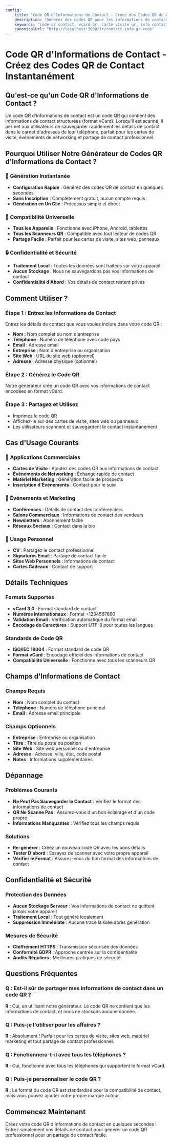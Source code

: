 ```yaml
---
config:
    title: "Code QR d'Informations de Contact - Créez des Codes QR de Contact Instantanément"
    description: "Générez des codes QR pour les informations de contact instantanément. Partagez facilement les cartes de visite, données vCard et détails de contact avec notre générateur gratuit de codes QR d'informations de contact."
    keywords: "code qr contact, vcard qr, carte visite qr, info contact qr, qr contact"
    canonicalUrl: "http://localhost:3000/fr/contact-info-qr-code"
---
```


# Code QR d'Informations de Contact - Créez des Codes QR de Contact Instantanément

## Qu'est-ce qu'un Code QR d'Informations de Contact ?

Un code QR d'informations de contact est un code QR qui contient des informations de contact structurées (format vCard). Lorsqu'il est scanné, il permet aux utilisateurs de sauvegarder rapidement les détails de contact dans le carnet d'adresses de leur téléphone, parfait pour les cartes de visite, événements de networking et partage de contact professionnel.

## Pourquoi Utiliser Notre Générateur de Codes QR d'Informations de Contact ?

### 🚀 Génération Instantanée

-   **Configuration Rapide** : Générez des codes QR de contact en quelques secondes
-   **Sans Inscription** : Complètement gratuit, aucun compte requis
-   **Génération en Un Clic** : Processus simple et direct

### 📱 Compatibilité Universelle

-   **Tous les Appareils** : Fonctionne avec iPhone, Android, tablettes
-   **Tous les Scanneurs QR** : Compatible avec tout lecteur de codes QR
-   **Partage Facile** : Parfait pour les cartes de visite, sites web, panneaux

### 🔒 Confidentialité et Sécurité

-   **Traitement Local** : Toutes les données sont traitées sur votre appareil
-   **Aucun Stockage** : Nous ne sauvegardons pas vos informations de contact
-   **Confidentialité d'Abord** : Vos détails de contact restent privés

## Comment Utiliser ?

### Étape 1 : Entrez les Informations de Contact

Entrez les détails de contact que vous voulez inclure dans votre code QR :

-   **Nom** : Nom complet ou nom d'entreprise
-   **Téléphone** : Numéro de téléphone avec code pays
-   **Email** : Adresse email
-   **Entreprise** : Nom d'entreprise ou organisation
-   **Site Web** : URL du site web (optionnel)
-   **Adresse** : Adresse physique (optionnel)

### Étape 2 : Générez le Code QR

Notre générateur crée un code QR avec vos informations de contact encodées en format vCard.

### Étape 3 : Partagez et Utilisez

-   Imprimez le code QR
-   Affichez-le sur des cartes de visite, sites web ou panneaux
-   Les utilisateurs scannent et sauvegardent le contact instantanément

## Cas d'Usage Courants

### 🏢 Applications Commerciales

-   **Cartes de Visite** : Ajoutez des codes QR aux informations de contact
-   **Événements de Networking** : Échange rapide de contact
-   **Matériel Marketing** : Génération facile de prospects
-   **Inscription d'Événements** : Contact pour le suivi

### 🎉 Événements et Marketing

-   **Conférences** : Détails de contact des conférenciers
-   **Salons Commerciaux** : Informations de contact des vendeurs
-   **Newsletters** : Abonnement facile
-   **Réseaux Sociaux** : Contact dans la bio

### 📱 Usage Personnel

-   **CV** : Partagez le contact professionnel
-   **Signatures Email** : Partage de contact facile
-   **Sites Web Personnels** : Informations de contact
-   **Cartes Cadeaux** : Contact de support

## Détails Techniques

### Formats Supportés

-   **vCard 3.0** : Format standard de contact
-   **Numéros Internationaux** : Format +1234567890
-   **Validation Email** : Vérification automatique du format email
-   **Encodage de Caractères** : Support UTF-8 pour toutes les langues

### Standards de Code QR

-   **ISO/IEC 18004** : Format standard de code QR
-   **Format vCard** : Encodage officiel des informations de contact
-   **Compatibilité Universelle** : Fonctionne avec tous les scanneurs QR

## Champs d'Informations de Contact

### Champs Requis

-   **Nom** : Nom complet du contact
-   **Téléphone** : Numéro de téléphone principal
-   **Email** : Adresse email principale

### Champs Optionnels

-   **Entreprise** : Entreprise ou organisation
-   **Titre** : Titre du poste ou position
-   **Site Web** : Site web personnel ou d'entreprise
-   **Adresse** : Adresse, ville, état, code postal
-   **Notes** : Informations supplémentaires

## Dépannage

### Problèmes Courants

-   **Ne Peut Pas Sauvegarder le Contact** : Vérifiez le format des informations de contact
-   **QR Ne Scanne Pas** : Assurez-vous d'un bon éclairage et d'un code propre
-   **Informations Manquantes** : Vérifiez tous les champs requis

### Solutions

-   **Re-générer** : Créez un nouveau code QR avec les bons détails
-   **Tester D'abord** : Essayez de scanner avec votre propre appareil
-   **Vérifier le Format** : Assurez-vous du bon format des informations de contact

## Confidentialité et Sécurité

### Protection des Données

-   **Aucun Stockage Serveur** : Vos informations de contact ne quittent jamais votre appareil
-   **Traitement Local** : Tout généré localement
-   **Suppression Immédiate** : Aucune trace laissée après génération

### Mesures de Sécurité

-   **Chiffrement HTTPS** : Transmission sécurisée des données
-   **Conformité GDPR** : Approche centrée sur la confidentialité
-   **Audits Réguliers** : Meilleures pratiques de sécurité

## Questions Fréquentes

### Q : Est-il sûr de partager mes informations de contact dans un code QR ?

**R :** Oui, en utilisant notre générateur. Le code QR ne contient que les informations de contact, et nous ne stockons aucune donnée.

### Q : Puis-je l'utiliser pour les affaires ?

**R :** Absolument ! Parfait pour les cartes de visite, sites web, matériel marketing et tout partage de contact professionnel.

### Q : Fonctionnera-t-il avec tous les téléphones ?

**R :** Oui, fonctionne avec tous les téléphones qui supportent le format vCard.

### Q : Puis-je personnaliser le code QR ?

**R :** Le format du code QR est standardisé pour la compatibilité de contact, mais vous pouvez ajouter votre propre marque autour.

## Commencez Maintenant

Créez votre code QR d'informations de contact en quelques secondes ! Entrez simplement vos détails de contact pour générer un code QR professionnel pour un partage de contact facile.
